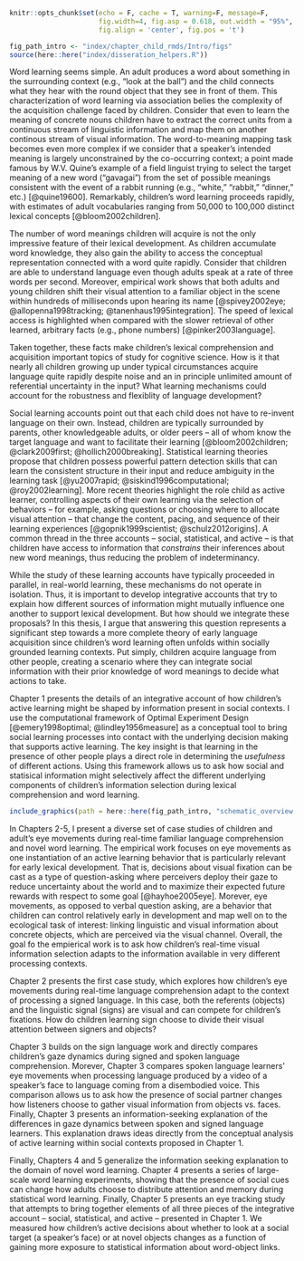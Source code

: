 ```r
knitr::opts_chunk$set(echo = F, cache = T, warning=F, message=F, 
                      fig.width=4, fig.asp = 0.618, out.width = "95%", 
                      fig.align = 'center', fig.pos = 't')

fig_path_intro <- "index/chapter_child_rmds/Intro/figs"
source(here::here("index/disseration_helpers.R"))
```

Word learning seems simple. An adult produces a word about something in the surrounding context (e.g., "look at the ball") and the child connects what they hear with the round object that they see in front of them. This characterization of word learning via association belies the complexity of the acquisition challenge faced by children. Consider that even to learn the meaning of concrete nouns children have to extract the correct units from a continuous stream of linguistic information and map them on another continous stream of visual information. The word-to-meaning mapping task becomes even more complex if we consider that a speaker’s intended meaning is largely unconstrained by the co-occurring context; a point made famous by W.V. Quine’s example of a field linguist trying to select the target meaning of a new word ("gavagai") from the set of possible meanings consistent with the event of a rabbit running (e.g., "white," "rabbit," "dinner," etc.) [@quine19600]. Remarkably, children's word learning proceeds rapidly, with estimates of adult vocabularies ranging from 50,000 to 100,000 distinct lexical concepts [@bloom2002children].

The number of word meanings children will acquire is not the only impressive feature of their lexical development. As children accumulate word knowledge, they also gain the ability to access the conceptual representation connected with a word quite rapidly. Consider that children are able to understand language even though adults speak at a rate of three words per second. Moreover, empirical work shows that both adults and young children shift their visual attention to a familiar object in the scene within hundreds of milliseconds upon hearing its name [@spivey2002eye; @allopenna1998tracking; @tanenhaus1995integration]. The speed of lexical access is highlighted when compared with the slower retrieval of other learned, arbitrary facts (e.g., phone numbers) [@pinker2003language]. 

Taken together, these facts make children's lexical comprehension and acquisition important topics of study for cognitive science. How is it that nearly all children growing up under typical circumstances acquire language quite rapidly despite noise and an in principle unlimited amount of referential uncertainty in the input? What learning mechanisms could account for the robustness and flexiblity of language development?  

Social learning accounts point out that each child does not have to re-invent language on their own. Instead, children are typically surrounded by parents, other knowledgeable adults, or older peers -- all of whom know the target language and want to facilitate their learning [@bloom2002children; @clark2009first; @hollich2000breaking]. Statistical learning theories propose that children possess powerful pattern detection skills that can learn the consistent structure in their input and reduce ambiguity in the learning task [@yu2007rapid; @siskind1996computational; @roy2002learning]. More recent theories highlight the role child as active learner, controlling aspects of their own learning via the selection of behaviors -- for example, asking questions or choosing where to allocate visual attention -- that change the content, pacing, and sequence of their learning experiences [@gopnik1999scientist; @schulz2012origins]. A common thread in the three accounts -- social, statistical, and active -- is that children have access to information that *constrains* their inferences about new word meanings, thus reducing the problem of indeterminancy. 

While the study of these learning accounts have typically proceeded in parallel, in real-world learning, these mechanisms do not operate in isolation. Thus, it is important to develop integrative accounts that try to explain how different sources of information might mutually influence one another to support lexical development. But how should we integrate these proposals? In this thesis, I argue that answering this question represents a significant step towards a more complete theory of early language acquisition since children's word learning often unfolds within socially grounded learning contexts. Put simply, children acquire language from other people, creating a scenario where they can integrate social information with their prior knowledge of word meanings to decide what actions to take.

Chapter 1 presents the details of an integrative account of how children's active learning might be shaped by information present in social contexts. I use the computational framework of Optimal Experiment Design [@emery1998optimal; @lindley1956measure] as a conceptual tool to bring social learning processes into contact with the underlying decision making that supports active learning. The key insight is that learning in the presence of other people plays a direct role in determining the *usefulness* of different actions. Using this framework allows us to ask how social and statisical information might selectively affect the different underlying components of children's information selection during lexical comprehension and word learning.

```r

include_graphics(path = here::here(fig_path_intro, "schematic_overview.jpeg"))
```

In Chapters 2-5, I present a diverse set of case studies of children and adult's eye movements during real-time familiar language comprehension and novel word learning. The empirical work focuses on eye movements as one instantiation of an active learning behavior that is particularly relevant for early lexical development. That is, decisions about visual fixation can be cast as a type of question-asking where perceivers deploy their gaze to reduce uncertainty about the world and to maximize their expected future rewards with respect to some goal [@hayhoe2005eye]. Morever, eye movements, as opposed to verbal question asking, are a behavior that children can control relatively early in development and map well on to the ecological task of interest: linking linguistic and visual information about concrete objects, which are perceived via the visual channel. Overall, the goal fo the empierical work is to ask how children's real-time visual information selection adapts to the information available in very different processing contexts.

Chapter 2 presents the first case study, which explores how children's eye movements during real-time language comprehension adapt to the context of processing a signed language. In this case, both the referents (objects)  and the linguistic signal (signs) are visual and can compete for children's fixations. How do children learning sign choose to divide their visual attention between signers and objects?

Chapter 3 builds on the sign language work and directly compares children's gaze dynamics during signed and spoken language comprehension. Morever, Chapter 3 compares spoken language learners' eye movements when processing language produced by a video of a speaker's face to language coming from a disembodied voice. This comparison allows us to ask how the presence of social partner changes how listeners choose to gather visual information from objects vs. faces. Finally, Chapter 3 presents an information-seeking explanation of the differences in gaze dynamics between spoken and signed language learners. This explanation draws ideas directly from the conceptual analysis of active learning within social contexts proposed in Chapter 1.

Finally, Chapters 4 and 5 generalize the information seeking explanation to the domain of novel word learning. Chapter 4 presents a series of large-scale word learning experiments, showing that the presence of social cues can change how adults choose to distribute attention and memory during statistical word learning. Finally, Chapter 5 presents an eye tracking study that attempts to bring together elements of all three pieces of the integrative account -- social, statistical, and active -- presented in Chapter 1. We measured how children's active decisions about whether to look at a social target (a speaker's face) or at novel objects changes as a function of gaining more exposure to statistical information about word-object links.

